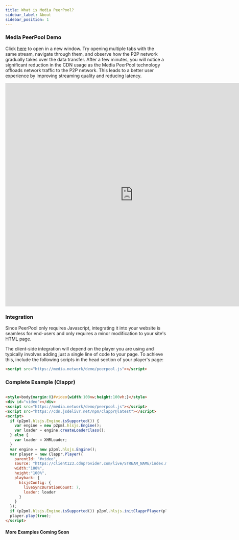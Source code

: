 ```yaml
---
title: What is Media PeerPool?
sidebar_label: About
sidebar_position: 1
---
```


<!-- 
POSIBLES DEFINICIONES PARA MEDIA PEERPOOL:
Más simple:
Media PeerPool is a peer-assisted solution leveraging WebRTC for media platforms, designed to optimize bandwidth usage and reduce CDN costs. Utilizing edge computing principles, it decentralizes content delivery, enhancing performance based on location and latency, while seamlessly integrating with any CDN.

Más técnica:
Media PeerPool is a WebRTC-based, peer-to-peer content delivery mechanism for media platforms. It decentralizes data transfer, utilizing Media Source Extensions and edge computing principles. By redistributing CDN load to clients and leveraging ISP geolocation for optimal peer clustering, it enhances network efficiency and offers significant CDN cost reductions.
-->

### Media PeerPool Demo

Click <a href="https://mediaserver.express/v/UTu3r2Bm" target="_blank">here</a> to open in a new window.  Try opening multiple tabs with the same stream, navigate through them, and observe how the P2P network gradually takes over the data transfer. After a few minutes, you will notice a significant reduction in the CDN usage as the Media PeerPool technology offloads network traffic to the P2P network. This leads to a better user experience by improving streaming quality and reducing latency.

<iframe frameborder="0" src="https://mediaserver.express/v/UTu3r2Bm" width="800" height="700"></iframe>


### Integration


Since PeerPool only requires Javascript, integrating it into your website is seamless for end-users and only requires a minor modification to your site's HTML page.

The client-side integration will depend on the player you are using and typically involves adding just a single line of code to your page. To achieve this, include the following scripts in the head section of your player's page:
```html
<script src="https://media.network/demo/peerpool.js"></script>
```

### Complete Example (Clappr)

```html

<style>body{margin:0}#video{width:100vw;height:100vh;}</style>
<div id="video"></div>
<script src="https://media.network/demo/peerpool.js"></script>
<script src="https://cdn.jsdelivr.net/npm/clappr@latest"></script>
<script>
  if (p2pml.hlsjs.Engine.isSupported()) {
    var engine = new p2pml.hlsjs.Engine();
    var loader = engine.createLoaderClass();
  } else {
    var loader = XHRLoader;
  }
  var engine = new p2pml.hlsjs.Engine();
  var player = new Clappr.Player({
    parentId: "#video",
    source: "https://client123.cdnprovider.com/live/STREAM_NAME/index.m3u8",
    width:"100%",
    height:"100%",
    playback: {
      hlsjsConfig: {
        liveSyncDurationCount: 7,
        loader: loader
      }
    }
  });
  if (p2pml.hlsjs.Engine.isSupported()) p2pml.hlsjs.initClapprPlayer(player);
  player.play(true);
</script>

```

#### More Examples Coming Soon